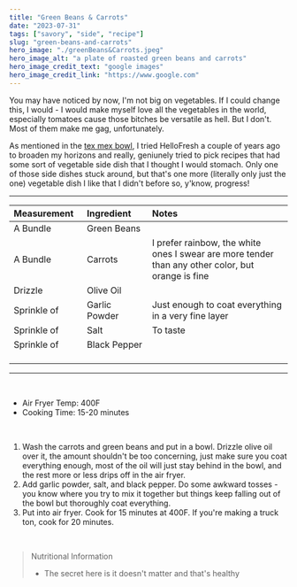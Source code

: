 ---
title: "Green Beans & Carrots"
date: "2023-07-31"
tags: ["savory", "side", "recipe"]
slug: "green-beans-and-carrots"
hero_image: "./greenBeans&Carrots.jpeg"
hero_image_alt: "a plate of roasted green beans and carrots"
hero_image_credit_text: "google images"
hero_image_credit_link: "https://www.google.com"
---

You may have noticed by now, I'm not big on vegetables. If I could change this, I would - I would make myself love all the vegetables in the world, especially tomatoes cause those bitches be versatile as hell. But I don't. Most of them make me gag, unfortunately.

As mentioned in the [tex mex bowl](https://gatsbyblogmain59051.gatsbyjs.io/blog/tex-mex-bowl/), I tried HelloFresh a couple of years ago to broaden my horizons and really, geniunely tried to pick recipes that had some sort of vegetable side dish that I thought I would stomach. Only one of those side dishes stuck around, but that's one more (literally only just the one) vegetable dish I like that I didn't before so, y'know, progress!

---

<div align="center">

| Measurement                                                  | Ingredient                                                           | Notes                                                                                             |
| :----------------------------------------------------------- | :------------------------------------------------------------------- | :------------------------------------------------------------------------------------------------ |
| A Bundle                                                     | Green Beans                                                          |                                                                                                   |
| A Bundle                                                     | Carrots                                                              | I prefer rainbow, the white ones I swear are more tender than any other color, but orange is fine |
| Drizzle                                                      | Olive Oil                                                            |                                                                                                   |
| Sprinkle of                                                  | Garlic Powder                                                        | Just enough to coat everything in a very fine layer                                               |
| Sprinkle of                                                  | Salt                                                                 | To taste                                                                                          |
| Sprinkle of &nbsp; &nbsp; &nbsp; &nbsp; &nbsp; &nbsp; &nbsp; | Black Pepper &nbsp; &nbsp; &nbsp; &nbsp; &nbsp; &nbsp; &nbsp; &nbsp; |                                                                                                   |

</div>

---

<br />

- Air Fryer Temp: 400F
- Cooking Time: 15-20 minutes

<br />

1. Wash the carrots and green beans and put in a bowl. Drizzle olive oil over it, the amount shouldn't be too concerning, just make sure you coat everything enough, most of the oil will just stay behind in the bowl, and the rest more or less drips off in the air fryer.
2. Add garlic powder, salt, and black pepper. Do some awkward tosses - you know where you try to mix it together but things keep falling out of the bowl but thoroughly coat everything.
3. Put into air fryer. Cook for 15 minutes at 400F. If you're making a truck ton, cook for 20 minutes.

<br />

> Nutritional Information
>
> - The secret here is it doesn't matter  and that's healthy
